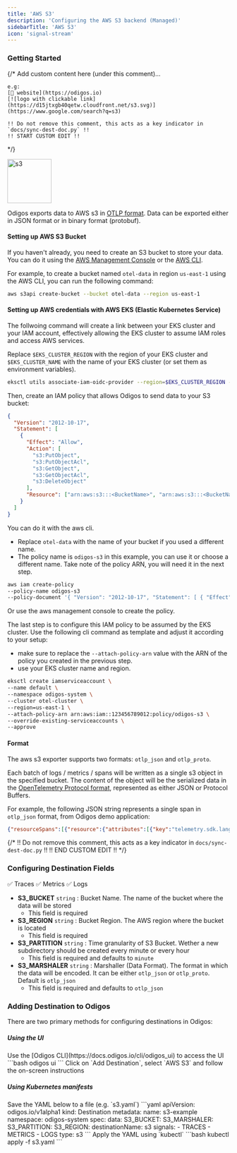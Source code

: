 ```yaml
---
title: 'AWS S3'
description: 'Configuring the AWS S3 backend (Managed)'
sidebarTitle: 'AWS S3'
icon: 'signal-stream'
---
```


### Getting Started

{/*
    Add custom content here (under this comment)...

    e.g:
    [🔗 website](https://odigos.io)
    [![logo with clickable link](https://d15jtxgb40qetw.cloudfront.net/s3.svg)](https://www.google.com/search?q=s3)

    !! Do not remove this comment, this acts as a key indicator in `docs/sync-dest-doc.py` !!
    !! START CUSTOM EDIT !!
*/}

<img src='https://d15jtxgb40qetw.cloudfront.net/s3.svg' alt='s3' width="100" height="100" className="not-prose" />

Odigos exports data to AWS s3 in [OTLP format](https://opentelemetry.io/docs/specs/otlp/).
Data can be exported either in JSON format or in binary format (protobuf).

#### Setting up AWS S3 Bucket

If you haven't already, you need to create an S3 bucket to store your data. You can do it using the [AWS Management Console](https://console.aws.amazon.com/s3/home) or the [AWS CLI](https://docs.aws.amazon.com/cli/latest/userguide/cli-chap-welcome.html).

For example, to create a bucket named `otel-data` in region `us-east-1` using the AWS CLI, you can run the following command:

```bash
aws s3api create-bucket --bucket otel-data --region us-east-1
```

#### Setting up AWS credentials with AWS EKS (Elastic Kubernetes Service)

The follwoing command will create a link between your EKS cluster and your IAM account, 
effectively allowing the EKS cluster to assume IAM roles and access AWS services.

Replace `$EKS_CLUSTER_REGION` with the region of your EKS cluster and `$EKS_CLUSTER_NAME` with the name of your EKS cluster (or set them as environment variables).

```bash
eksctl utils associate-iam-oidc-provider --region=$EKS_CLUSTER_REGION --cluster=$EKS_CLUSTER_NAME --approve
```

Then, create an IAM policy that allows Odigos to send data to your S3 bucket:

```json
{
  "Version": "2012-10-17",
  "Statement": [
    {
      "Effect": "Allow",
      "Action": [
        "s3:PutObject",
        "s3:PutObjectAcl",
        "s3:GetObject",
        "s3:GetObjectAcl",
        "s3:DeleteObject"
      ],
      "Resource": ["arn:aws:s3:::<BucketName>", "arn:aws:s3:::<BucketName>/*"]
    }
  ]
}
```

You can do it with the aws cli.
- Replace `otel-data` with the name of your bucket if you used a different name.
- The policy name is `odigos-s3` in this example, you can use it or choose a different name. Take note of the policy ARN, you will need it in the next step.

```bash
aws iam create-policy
--policy-name odigos-s3
--policy-document '{ "Version": "2012-10-17", "Statement": [ { "Effect": "Allow", "Action": [ "s3:PutObject", "s3:PutObjectAcl", "s3:GetObject", "s3:GetObjectAcl", "s3:DeleteObject" ], "Resource": ["arn:aws:s3:::otel-data", "arn:aws:s3:::otel-data/*"] } ] }'
```

Or use the aws management console to create the policy.

The last step is to configure this IAM policy to be assumed by the EKS cluster. Use the following cli command as template and adjust it according to your setup:
- make sure to replace the `--attach-policy-arn` value with the ARN of the policy you created in the previous step.
- use your EKS cluster name and region.

```bash
eksctl create iamserviceaccount \
--name default \
--namespace odigos-system \
--cluster otel-cluster \
--region=us-east-1 \
--attach-policy-arn arn:aws:iam::123456789012:policy/odigos-s3 \
--override-existing-serviceaccounts \
--approve
```

#### Format

The aws s3 exporter supports two formats: `otlp_json` and `otlp_proto`.

Each batch of logs / metrics / spans will be written as a single s3 object in the specified bucket.
The content of the object will be the serialized data in the [OpenTelemetry Protocol format](https://github.com/open-telemetry/opentelemetry-proto), 
represented as either JSON or Protocol Buffers.

For example, the following JSON string represents a single span in `otlp_json` format, from Odigos demo application:

```json
{"resourceSpans":[{"resource":{"attributes":[{"key":"telemetry.sdk.language","value":{"stringValue":"python"}},{"key":"telemetry.sdk.name","value":{"stringValue":"opentelemetry"}},{"key":"telemetry.sdk.version","value":{"stringValue":"1.19.0"}},{"key":"service.name","value":{"stringValue":"inventory"}},{"key":"odigos.device","value":{"stringValue":"python"}},{"key":"telemetry.auto.version","value":{"stringValue":"0.40b0"}},{"key":"k8s.namespace.name","value":{"stringValue":"default"}},{"key":"k8s.deployment.name","value":{"stringValue":"inventory"}},{"key":"k8s.pod.name","value":{"stringValue":"inventory-7b87f7566c-2d6fq"}},{"key":"container.name","value":{"stringValue":"inventory"}},{"key":"k8s.node.name","value":{"stringValue":"ip-192-168-4-178.ec2.internal"}}]},"scopeSpans":[{"scope":{"name":"opentelemetry.instrumentation.flask","version":"0.40b0"},"spans":[{"traceId":"9ee5a0de5802d3f1e7f93440f892509c","spanId":"88a4bfb5bfcaf297","parentSpanId":"f9d7bb9e9243df06","name":"/buy","kind":2,"startTimeUnixNano":"1707600957298456744","endTimeUnixNano":"1707600958303042894","attributes":[{"key":"http.method","value":{"stringValue":"POST"}},{"key":"http.server_name","value":{"stringValue":"0.0.0.0"}},{"key":"http.scheme","value":{"stringValue":"http"}},{"key":"net.host.port","value":{"intValue":"8080"}},{"key":"http.host","value":{"stringValue":"inventory:8080"}},{"key":"http.target","value":{"stringValue":"/buy?id=10"}},{"key":"net.peer.ip","value":{"stringValue":"192.168.13.194"}},{"key":"http.user_agent","value":{"stringValue":"Java/17.0.9"}},{"key":"net.peer.port","value":{"intValue":"49420"}},{"key":"http.flavor","value":{"stringValue":"1.1"}},{"key":"http.route","value":{"stringValue":"/buy"}},{"key":"http.status_code","value":{"intValue":"200"}}],"status":{}}]}]}]}
```

{/*
    !! Do not remove this comment, this acts as a key indicator in `docs/sync-dest-doc.py` !!
    !! END CUSTOM EDIT !!
*/}

### Configuring Destination Fields

<Accordion title="Supported Signals:">
  ✅ Traces
  ✅ Metrics
  ✅ Logs
</Accordion>

- **S3_BUCKET** `string` : Bucket Name. The name of the bucket where the data will be stored
  - This field is required
- **S3_REGION** `string` : Bucket Region. The AWS region where the bucket is located
  - This field is required
- **S3_PARTITION** `string` : Time granularity of S3 Bucket. Wether a new subdirectory should be created every minute or every hour
  - This field is required and defaults to `minute`
- **S3_MARSHALER** `string` : Marshaller (Data Format). The format in which the data will be encoded. It can be either `otlp_json` or `otlp_proto`. Default is `otlp_json`
  - This field is required and defaults to `otlp_json`

### Adding Destination to Odigos

There are two primary methods for configuring destinations in Odigos:

##### **Using the UI**

<Steps>
  <Step>
    Use the [Odigos CLI](https://docs.odigos.io/cli/odigos_ui) to access the UI
    ```bash
    odigos ui
    ```
  </Step>
  <Step>
    Click on `Add Destination`, select `AWS S3` and follow the on-screen instructions
  </Step>
</Steps>

##### **Using Kubernetes manifests**

<Steps>
  <Step>
    Save the YAML below to a file (e.g. `s3.yaml`)
    ```yaml
    apiVersion: odigos.io/v1alpha1
    kind: Destination
    metadata:
      name: s3-example
      namespace: odigos-system
    spec:
      data:
        S3_BUCKET: <Bucket Name>
        S3_MARSHALER: <Marshaller (Data Format) [otlp_json, otlp_proto]>
        S3_PARTITION: <Time granularity of S3 Bucket [minute, hour]>
        S3_REGION: <Bucket Region>
      destinationName: s3
      signals:
      - TRACES
      - METRICS
      - LOGS
      type: s3
    ```
  </Step>
  <Step>
    Apply the YAML using `kubectl`
    ```bash
    kubectl apply -f s3.yaml
    ```
  </Step>
</Steps>